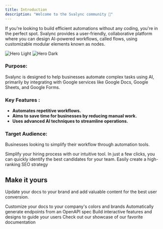 ```yaml
---
title: Introduction
description: "Welcome to the Svalync community 👋"
---
```


If you're looking to build efficient automations without any coding, you're in the perfect spot. Svalync provides a user-friendly, collaborative platform where you can design AI-powered workflows, called flows, using customizable modular elements known as nodes.

<img className="block dark:hidden" src="/images/hero.png" alt="Hero Light" />
<img className="hidden dark:block" src="/images/hero.png" alt="Hero Dark" />

### Purpose:

Svalync is designed to help businesses automate complex tasks using AI, primarily by integrating with Google services like Google Docs, Google Sheets, and Google Forms.

### Key Features :

- <b> Automates repetitive workflows.</b>
- <b> Aims to save time for businesses by reducing manual work.</b>
- <b> Uses advanced AI techniques to streamline operations.</b>

### Target Audience:

Businesses looking to simplify their workflow through automation tools.

<CardGroup cols={2}>
  <Card
    title="Pre-Screen Resumes in 3 Easy Steps"
    href="https://mintlify.com/docs/quickstart"
  >
    Simplify your hiring process with our intuitive tool. In just a few clicks,
    you can quickly identify the best candidates for your team.
  </Card>
  <Card
    title="Get Your SEO-Optimized Blog Draft Ready in Just 5 Minutes"
    href="https://mintlify.com/docs/quickstart"
  >
    Easily create a high-ranking SEO strategy
  </Card>
</CardGroup>

## Make it yours

Update your docs to your brand and add valuable content for the best user conversion.

<CardGroup cols={2}>
  <Card
    title="Customize Style"
    icon="palette"
    href="https://mintlify.com/docs/settings/global"
  >
    Customize your docs to your company's colors and brands
  </Card>
  <Card
    title="Reference APIs"
    icon="code"
    href="https://mintlify.com/docs/api-playground/openapi"
  >
    Automatically generate endpoints from an OpenAPI spec
  </Card>
  <Card
    title="Add Components"
    icon="screwdriver-wrench"
    href="https://mintlify.com/docs/components/accordion"
  >
    Build interactive features and designs to guide your users
  </Card>
  <Card
    title="Get Inspiration"
    icon="stars"
    href="https://mintlify.com/customers"
  >
    Check out our showcase of our favorite documentation
  </Card>
</CardGroup>
